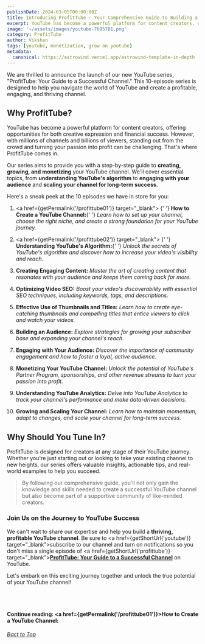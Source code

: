 ```yaml
---
publishDate: 2024-03-05T00:00:00Z
title: Introducing ProfitTube - Your Comprehensive Guide to Building a Successful YouTube Channel
excerpt: YouTube has become a powerful platform for content creators, offering opportunities for both creative expression and financial success.
image: '~/assets/images/youtube-7695781.png'
category: ProfitTube
author: Vikshan
tags: [youtube, monetization, grow on youtube]
metadata:
  canonical: https://astrowind.vercel.app/astrowind-template-in-depth
---
```



We are thrilled to announce the launch of our new YouTube series, "ProfitTube: Your Guide to a Successful Channel." This 10-episode series is designed to help you navigate the world of YouTube and create a profitable, engaging, and thriving channel.

## Why ProfitTube?

YouTube has become a powerful platform for content creators, offering opportunities for both creative expression and financial success. However, with millions of channels and billions of viewers, standing out from the crowd and turning your passion into profit can be challenging. That's where ProfitTube comes in.

Our series aims to provide you with a step-by-step guide to **creating, growing, and monetizing** your YouTube channel. We'll cover essential topics, from **understanding YouTube's algorithm** to **engaging with your audience** and **scaling your channel for long-term success.**

Here's a sneak peek at the 10 episodes we have in store for you:

1. <a href={getPermalink('/profittube01')} target="_blank">
     {' '}
     **How to Create a YouTube Channel:**{' '}
   </a>
   *Learn how to set up your channel, choose the right niche, and create a strong foundation for your YouTube journey.*

2. <a href={getPermalink('/profittube02')} target="_blank">
     {' '}
     **Understanding YouTube's Algorithm:**{' '}
   </a>
   _Unlock the secrets of YouTube's algorithm and discover how to increase your video's visibility and reach._
3. **Creating Engaging Content:**
   _Master the art of creating content that resonates with your audience and keeps them coming back for more._
4. **Optimizing Video SEO:**
   _Boost your video's discoverability with essential SEO techniques, including keywords, tags, and descriptions._
5. **Effective Use of Thumbnails and Titles:**
   _Learn how to create eye-catching thumbnails and compelling titles that entice viewers to click and watch your videos._
6. **Building an Audience:**
   _Explore strategies for growing your subscriber base and expanding your channel's reach._
7. **Engaging with Your Audience:**
   _Discover the importance of community engagement and how to foster a loyal, active audience._
8. **Monetizing Your YouTube Channel:**
   _Unlock the potential of YouTube's Partner Program, sponsorships, and other revenue streams to turn your passion into profit._
9. **Understanding YouTube Analytics:**
   _Delve into YouTube Analytics to track your channel's performance and make data-driven decisions._
10. **Growing and Scaling Your Channel:**
    _Learn how to maintain momentum, adapt to changes, and scale your channel for long-term success._

## Why Should You Tune In?

ProfitTube is designed for creators at any stage of their YouTube journey. Whether you're just starting out or looking to take your existing channel to new heights, our series offers valuable insights, actionable tips, and real-world examples to help you succeed.

> By following our comprehensive guide, you'll not only gain the knowledge and skills needed to create a successful YouTube channel but also become part of a supportive community of like-minded creators.

### Join Us on the Journey to YouTube Success

We can't wait to share our expertise and help you build a **thriving, profitable YouTube channel**. Be sure to <a href={getShortUrl('youtube')} target="\_blank">subscribe</a> to our channel and turn on notifications so you don't miss a single episode of <a href={getShortUrl('profittube')} target="\_blank"><u>**ProfitTube: Your Guide to a Successful Channel**</u></a> on YouTube.

Let's embark on this exciting journey together and unlock the true potential of your YouTube channel!

<br></br>
#### Continue reading: <a href={getPermalink('/profittube01')}>**How to Create a YouTube Channel:**</a>

[_Bact to Top_](#top)
